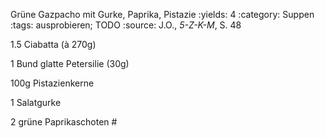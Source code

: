 Grüne Gazpacho mit Gurke, Paprika, Pistazie
:yields: 4
:category: Suppen
:tags: ausprobieren; TODO
:source: J.O., _5-Z-K-M_, S. 48

1.5 Ciabatta (à 270g)

1 Bund glatte Petersilie (30g)

100g Pistazienkerne

1 Salatgurke

2 grüne Paprikaschoten
#
